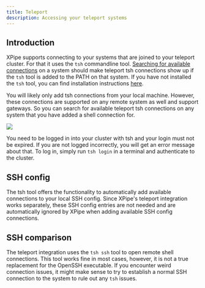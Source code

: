 ```yaml
---
title: Teleport
description: Accessing your teleport systems
---
```


## Introduction

XPipe supports connecting to your systems that are joined to your teleport cluster. For that it uses the `tsh` commandline tool. [Searching for available connections](/guide/connection-search) on a system should make teleport tsh connections show up if the `tsh` tool is added to the PATH on that system. If you have not installed the `tsh` tool, you can find installation instructions [here](https://goteleport.com/docs/installation/).

You will likely only add tsh connections from your local machine. However, these connections are supported on any remote system as well and support gateways. So you can search for available teleport tsh connections on any system that you have added a shell connection for.

![](/images/teleport.png)

You need to be logged in into your cluster with tsh and your login must not be expired. If you are not logged incorrectly, you will get an error message about that. To log in, simply run `tsh login` in a terminal and authenticate to the cluster.

## SSH config

The tsh tool offers the functionality to automatically add available connections to your local SSH config. Since XPipe's teleport integration works separately, these SSH config entries are not needed and are automatically ignored by XPipe when adding available SSH config connections.

## SSH comparison

The teleport integration uses the `tsh ssh` tool to open remote shell connections. This tool works fine in most cases, however, it is not a true replacement for the OpenSSH executable. If you encounter weird connection issues, it might make sense to try to establish a normal SSH connection to the system to rule out any `tsh` issues.
